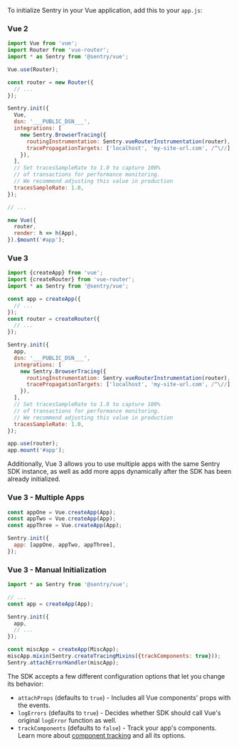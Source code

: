 To initialize Sentry in your Vue application, add this to your `app.js`:

### Vue 2

```javascript
import Vue from 'vue';
import Router from 'vue-router';
import * as Sentry from '@sentry/vue';

Vue.use(Router);

const router = new Router({
  // ...
});

Sentry.init({
  Vue,
  dsn: '___PUBLIC_DSN___',
  integrations: [
    new Sentry.BrowserTracing({
      routingInstrumentation: Sentry.vueRouterInstrumentation(router),
      tracePropagationTargets: ['localhost', 'my-site-url.com', /^\//],
    }),
  ],
  // Set tracesSampleRate to 1.0 to capture 100%
  // of transactions for performance monitoring.
  // We recommend adjusting this value in production
  tracesSampleRate: 1.0,
});

// ...

new Vue({
  router,
  render: h => h(App),
}).$mount('#app');
```

### Vue 3

```javascript
import {createApp} from 'vue';
import {createRouter} from 'vue-router';
import * as Sentry from '@sentry/vue';

const app = createApp({
  // ...
});
const router = createRouter({
  // ...
});

Sentry.init({
  app,
  dsn: '___PUBLIC_DSN___',
  integrations: [
    new Sentry.BrowserTracing({
      routingInstrumentation: Sentry.vueRouterInstrumentation(router),
      tracePropagationTargets: ['localhost', 'my-site-url.com', /^\//],
    }),
  ],
  // Set tracesSampleRate to 1.0 to capture 100%
  // of transactions for performance monitoring.
  // We recommend adjusting this value in production
  tracesSampleRate: 1.0,
});

app.use(router);
app.mount('#app');
```

Additionally, Vue 3 allows you to use multiple apps with the same Sentry SDK instance, as well as add more apps dynamically after the SDK has been already initialized.

### Vue 3 - Multiple Apps

```javascript
const appOne = Vue.createApp(App);
const appTwo = Vue.createApp(App);
const appThree = Vue.createApp(App);

Sentry.init({
  app: [appOne, appTwo, appThree],
});
```

### Vue 3 - Manual Initialization

```javascript
import * as Sentry from '@sentry/vue';

// ...
const app = createApp(App);

Sentry.init({
  app,
  // ...
});

const miscApp = createApp(MiscApp);
miscApp.mixin(Sentry.createTracingMixins({trackComponents: true}));
Sentry.attachErrorHandler(miscApp);
```

The SDK accepts a few different configuration options that let you change its behavior:

- `attachProps` (defaults to `true`) - Includes all Vue components' props with the events.
- `logErrors` (defaults to `true`) - Decides whether SDK should call Vue's original `logError` function as well.
- `trackComponents` (defaults to `false`) - Track your app's components. Learn more about [component tracking](./features/component-tracking) and all its options.
